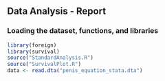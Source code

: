## Data Analysis - Report
### Loading the dataset, functions, and libraries
```r
library(foreign)
library(survival)
source("StandardAnalysis.R")
source("SurvivalPlot.R")
data <- read.dta("penis_equation_stata.dta")
```

